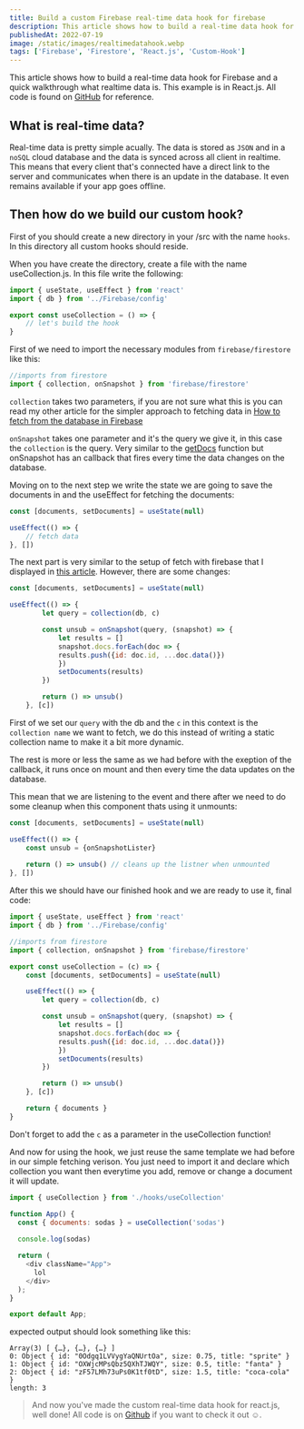 ```yaml
---
title: Build a custom Firebase real-time data hook for firebase
description: This article shows how to build a real-time data hook for Firebase and a quick walkthrough what realtime data is.
publishedAt: 2022-07-19
image: /static/images/realtimedatahook.webp
tags: ['Firebase', 'Firestore', 'React.js', 'Custom-Hook']
---
```


This article shows how to build a real-time data hook for Firebase and a quick walkthrough what realtime data is. This example is in React.js. All code is found on [GitHub](https://github.com/call-n/example-firebase) for reference.

## What is real-time data?

Real-time data is pretty simple acually. The data is stored as `JSON` and in a `noSQL` cloud database and the data is synced across all client in realtime. This means that every client that's connected have a direct link to the server and communicates when there is an update in the database. It even remains available if your app goes offline. 

## Then how do we build our custom hook?

First of you should create a new directory in your /src with the name `hooks`. In this directory all custom hooks should reside.

When you have create the directory, create a file with the name useCollection.js. In this file write the following:

```js:/src/hooks/useCollection.js
import { useState, useEffect } from 'react'
import { db } from '../Firebase/config'

export const useCollection = () => {
    // let's build the hook
}
```

First of we need to import the necessary modules from `firebase/firestore` like this:

```js
//imports from firestore
import { collection, onSnapshot } from 'firebase/firestore'
```

`collection` takes two parameters, if you are not sure what this is you can read my other article for the simpler approach to fetching data in [How to fetch from the database in Firebase](https://calo.dev/blog/firebase-database-fetch)

`onSnapshot` takes one parameter and it's the query we give it, in this case the `collection` is the query. Very similar to the [getDocs](https://firebase.google.com/docs/firestore/query-data/get-data) function but onSnapshot has an callback that fires every time the data changes on the database.

Moving on to the next step we write the state we are going to save the documents in and the useEffect for fetching the documents:

```js
const [documents, setDocuments] = useState(null)

useEffect(() => {
    // fetch data
}, [])
```

The next part is very similar to the setup of fetch with firebase that I displayed in [this article](https://calo.dev/blog/firebase-database-fetch). However, there are some changes:

```js
const [documents, setDocuments] = useState(null)

useEffect(() => {
        let query = collection(db, c)

        const unsub = onSnapshot(query, (snapshot) => {
            let results = []
            snapshot.docs.forEach(doc => {
            results.push({id: doc.id, ...doc.data()})
            })
            setDocuments(results)
        })

        return () => unsub()
    }, [c])
```

First of we set our `query` with the db and the `c` in this context is the `collection name` we want to fetch, we do this instead of writing a static collection name to make it a bit more dynamic.

The rest is more or less the same as we had before with the exeption of the callback, it runs once on mount and then every time the data updates on the database. 

This mean that we are listening to the event and there after we need to do some cleanup when this component thats using it unmounts:

```js
const [documents, setDocuments] = useState(null)

useEffect(() => {
    const unsub = {onSnapshotLister}
    
    return () => unsub() // cleans up the listner when unmounted
}, [])
```

After this we should have our finished hook and we are ready to use it, final code:

```js:/src/hooks/useCollection.js
import { useState, useEffect } from 'react'
import { db } from '../Firebase/config'

//imports from firestore
import { collection, onSnapshot } from 'firebase/firestore'

export const useCollection = (c) => {
    const [documents, setDocuments] = useState(null)

    useEffect(() => {
        let query = collection(db, c)

        const unsub = onSnapshot(query, (snapshot) => {
            let results = []
            snapshot.docs.forEach(doc => {
            results.push({id: doc.id, ...doc.data()})
            })
            setDocuments(results)
        })

        return () => unsub()
    }, [c])

    return { documents }
}
```

Don't forget to add the `c` as a parameter in the useCollection function!

And now for using the hook, we just reuse the same template we had before in our simple fetching verison. You just need to import it and declare which collection you want then everytime you add, remove or change a document it will update.

```js:/src/App.js
import { useCollection } from './hooks/useCollection'

function App() {
  const { documents: sodas } = useCollection('sodas')
  
  console.log(sodas)

  return (
    <div className="App">
      lol
    </div>
  );
}

export default App;
```

expected output should look something like this:

```json5
Array(3) [ {…}, {…}, {…} ]
0: Object { id: "0Odgq1LVVygYaQNUrtOa", size: 0.75, title: "sprite" }
1: Object { id: "OXWjcMPsQbz5QXhTJWQY", size: 0.5, title: "fanta" }
2: Object { id: "zF57LMh73uPs0K1tf0tD", size: 1.5, title: "coca-cola" }
length: 3
```

> And now you've made the custom real-time data hook for react.js, well done! All code is on [Github](https://github.com/call-n/example-firebase) if you want to check it out ☺️.


